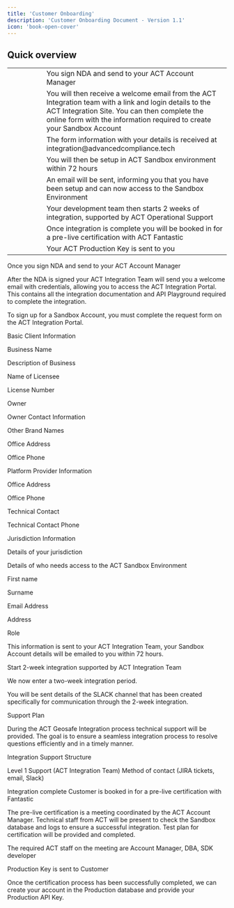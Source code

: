 ```yaml
---
title: 'Customer Onboarding'
description: 'Customer Onboarding Document - Version 1.1'
icon: 'book-open-cover'
---
```


## Quick overview  
<table>
<tr><td>
<Icon icon="pen-to-square" iconType="duotone" size="48"/>
</td><td width="50">     </td><td>
You sign NDA and send to your ACT Account Manager 
</td></tr>
<tr><td>
<Icon icon="envelope" iconType="duotone" size="48"/>
</td><td></td><td>
You will then receive a welcome email from the ACT Integration team 
with a link and login details to the ACT Integration Site. 
You can then complete the online form with the information 
required to create your Sandbox Account 
</td></tr>
<tr><td>
<Icon icon="inbox-in" iconType="duotone" size="48"/>
</td><td></td><td>
The form information with your details is received at integration@advancedcompliance.tech 
</td></tr>
<tr><td>
<Icon icon="umbrella-beach" iconType="duotone" size="48"/>
</td><td></td><td>
You will then be setup in ACT Sandbox environment within 72 hours 
</td></tr>
<tr><td>
<Icon icon="envelope" iconType="duotone" size="48"/>
</td><td></td><td>
An email will be sent, informing you that you have  
been setup and can now access to the Sandbox Environment 
</td></tr>
<tr><td>
<Icon icon="code" iconType="duotone" size="48"/>
</td><td></td><td>
Your development team then starts 2 weeks of integration, 
supported by ACT Operational Support 
</td></tr>
<tr><td>
<Icon icon="file-certificate" iconType="duotone" size="48"/>
</td><td></td><td>
Once integration is complete you will be booked in 
for a pre-live certification with ACT Fantastic 
</td></tr>
<tr><td>
<Icon icon="key" iconType="duotone" size="48"/>
</td><td></td><td>
Your ACT Production Key is sent to you 
</td></tr></table>


Once you sign NDA and send to your ACT Account Manager 

After the NDA is signed your ACT Integration Team will send you a welcome email with credentials, allowing you to access the ACT Integration Portal.   This contains all the integration documentation and API Playground required to complete the integration. 

To sign up for a Sandbox Account, you must complete the request form on the ACT Integration Portal. 

Basic Client Information 

Business Name 

Description of Business 

Name of Licensee 

License Number 

Owner 

Owner Contact Information 

Other Brand Names 

Office Address 

Office Phone 

 

Platform Provider Information 

Office Address 

Office Phone 

Technical Contact 

Technical Contact Phone 

Jurisdiction Information 

Details of your jurisdiction 

Details of who needs access to the ACT Sandbox Environment 

First name 

Surname 

Email Address 

Address 

Role 

This information is sent to your ACT Integration Team, your Sandbox Account details will be emailed to you within 72 hours.  

Start 2-week integration supported by ACT Integration Team 

We now enter a two-week integration period. 

You will be sent details of the SLACK channel that has been created specifically for communication through the 2-week integration. 
 

Support Plan 

During the ACT Geosafe Integration process technical support will be provided.  The goal is to ensure a seamless integration process to resolve questions efficiently and in a timely manner.  

Integration Support Structure 

Level 1 Support (ACT Integration Team) 
Method of contact (JIRA tickets, email, Slack) 

Integration complete Customer is booked in for a pre-live certification with Fantastic 

The pre-live certification is a meeting coordinated by the ACT Account Manager. Technical staff from ACT will be present to check the Sandbox database and logs to ensure a successful integration. Test plan for certification will be provided and completed. 

The required ACT staff on the meeting are Account Manager, DBA, SDK developer 

Production Key is sent to Customer 

Once the certification process has been successfully completed, we can create your account in the Production database and provide your Production API Key. 

 
